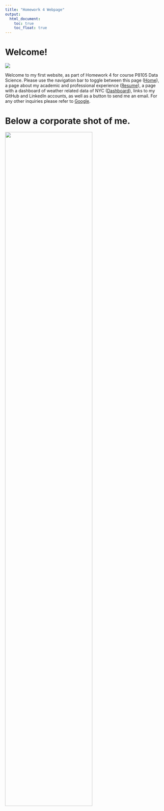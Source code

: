 ---
title: "Homework 4 Webpage"
output: 
  html_document:
    toc: true
    toc_float: true
---

# Welcome!


![](https://media.giphy.com/media/XD9o33QG9BoMis7iM4/giphy.gif)


Welcome to my first website, as part of Homework 4 for course P8105 Data Science. Please use the navigation bar to toggle between this page ([Home](index.html)), a page about my academic and professional experience ([Resume](about2.html)), a page with a dashboard of weather related data of NYC ([Dashboard](dashboard.html)), links to my GitHub and LinkedIn accounts, as well as a button to send me an email. For any other inquiries please refer to [Google](https://google.com).


# Below a corporate shot of me.

<img src="images/tim.jpg" style="width:75%">
